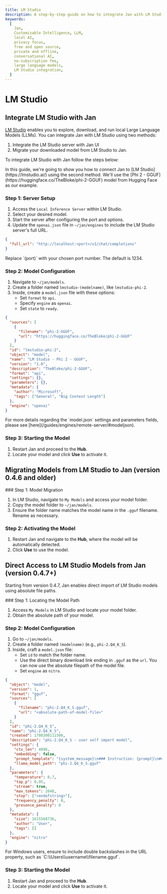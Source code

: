 ```yaml
---
title: LM Studio
description: A step-by-step guide on how to integrate Jan with LM Studio.
keywords:
  [
    Jan,
    Customizable Intelligence, LLM,
    local AI,
    privacy focus,
    free and open source,
    private and offline,
    conversational AI,
    no-subscription fee,
    large language models,
    LM Studio integration,
  ]
---
```



# LM Studio

## Integrate LM Studio with Jan

[LM Studio](https://lmstudio.ai/) enables you to explore, download, and run local Large Language Models (LLMs). You can integrate Jan with LM Studio using two methods:

1. Integrate the LM Studio server with Jan UI
2. Migrate your downloaded model from LM Studio to Jan.

To integrate LM Studio with Jan follow the steps below:

<Callout type="info">
  In this guide, we're going to show you how to connect Jan to [LM Studio](https://lmstudio.ai/) using the second method. We'll use the [Phi 2 - GGUF](https://huggingface.co/TheBloke/phi-2-GGUF) model from Hugging Face as our example.
</Callout>

<Steps>

### Step 1: Server Setup

1. Access the `Local Inference Server` within LM Studio.
2. Select your desired model.
3. Start the server after configuring the port and options.
4. Update the `openai.json` file in `~/jan/engines` to include the LM Studio server's full URL.

```json ~/jan/engines/openai.json
{
  "full_url": "http://localhost:<port>/v1/chat/completions"
}
```

<Callout type="info">
  Replace `(port)` with your chosen port number. The default is 1234.
</Callout>


### Step 2: Model Configuration

1. Navigate to `~/jan/models`.
2. Create a folder named `lmstudio-(modelname)`, like `lmstudio-phi-2`.
3. Inside, create a `model.json` file with these options:
    - Set `format` to `api`.
    - Specify `engine` as `openai`.
    - Set `state` to `ready`.

```json ~/jan/models/lmstudio-phi-2/model.json
{
  "sources": [
    {
      "filename": "phi-2-GGUF",
      "url": "https://huggingface.co/TheBloke/phi-2-GGUF"
    }
  ],
  "id": "lmstudio-phi-2",
  "object": "model",
  "name": "LM Studio - Phi 2 - GGUF",
  "version": "1.0",
  "description": "TheBloke/phi-2-GGUF",
  "format": "api",
  "settings": {},
  "parameters": {},
  "metadata": {
    "author": "Microsoft",
    "tags": ["General", "Big Context Length"]
  },
  "engine": "openai"
}
```

<Callout type="info">
  For more details regarding the `model.json` settings and parameters fields, please see [here](/guides/engines/remote-server/#modeljson).
</Callout>

### Step 3: Starting the Model

1. Restart Jan and proceed to the **Hub**.
2. Locate your model and click **Use** to activate it.

</Steps>

## Migrating Models from LM Studio to Jan (version 0.4.6 and older)

<Steps>
### Step 1: Model Migration

1. In LM Studio, navigate to `My Models` and access your model folder.
2. Copy the model folder to `~/jan/models`.
3. Ensure the folder name matches the model name in the `.gguf` filename. Rename as necessary.

### Step 2: Activating the Model

1. Restart Jan and navigate to the **Hub**, where the model will be automatically detected.
2. Click **Use** to use the model.

</Steps>

## Direct Access to LM Studio Models from Jan (version 0.4.7+)

Starting from version 0.4.7, Jan enables direct import of LM Studio models using absolute file paths.

<Steps>
### Step 1: Locating the Model Path

1. Access `My Models` in LM Studio and locate your model folder.
2. Obtain the absolute path of your model.

### Step 2: Model Configuration

1. Go to `~/jan/models`.
2. Create a folder named `(modelname)` (e.g., `phi-2.Q4_K_S`).
3. Inside, craft a `model.json` file:
    - Set `id` to match the folder name.
    - Use the direct binary download link ending in `.gguf` as the `url`. You can now use the absolute filepath of the model file.
    - Set `engine` as `nitro`.

```json
{
  "object": "model",
  "version": 1,
  "format": "gguf",
  "sources": [
    {
      "filename": "phi-2.Q4_K_S.gguf",
      "url": "<absolute-path-of-model-file>"
    }
  ],
  "id": "phi-2.Q4_K_S",
  "name": "phi-2.Q4_K_S",
  "created": 1708308111506,
  "description": "phi-2.Q4_K_S - user self import model",
  "settings": {
    "ctx_len": 4096,
    "embedding": false,
    "prompt_template": "{system_message}\n### Instruction: {prompt}\n### Response:",
    "llama_model_path": "phi-2.Q4_K_S.gguf"
  },
  "parameters": {
    "temperature": 0.7,
    "top_p": 0.95,
    "stream": true,
    "max_tokens": 2048,
    "stop": ["<endofstring>"],
    "frequency_penalty": 0,
    "presence_penalty": 0
  },
  "metadata": {
    "size": 1615568736,
    "author": "User",
    "tags": []
  },
  "engine": "nitro"
}
```

<Callout type="warning">
  For Windows users, ensure to include double backslashes in the URL property, such as `C:\\Users\\username\\filename.gguf`.
</Callout>

### Step 3: Starting the Model

1. Restart Jan and proceed to the **Hub**.
2. Locate your model and click **Use** to activate it.
</Steps>